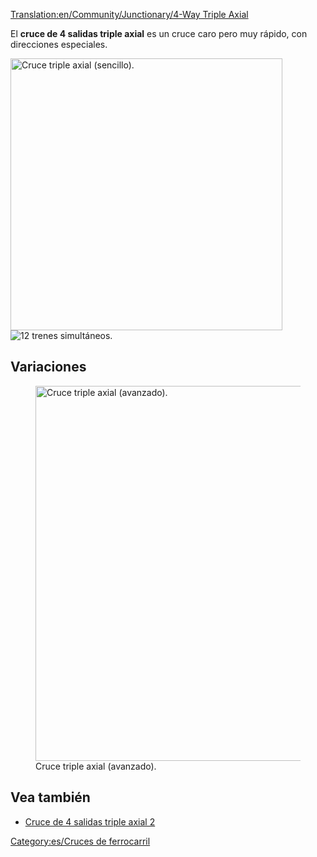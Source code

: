 [[Translation:en/Community/Junctionary/4-Way Triple Axial]]

{{es/Menú de Cruces}}
El '''cruce de 4 salidas triple axial''' es un cruce caro pero muy rápido, con direcciones especiales.

[[File:en/tripleaxial.png|none|thumb|435px|Cruce triple axial (sencillo).]]
[[File:en/4wta.gif|right|thumb|12 trenes simultáneos.]]

{{es/Criterios sobre cruces|Caro|3|1|0|0|0|0|1|1|0|0|1|||
*Maneja un número muy grande de los trenes a la vez.
*Utiliza direcciones especiales: "Arriba frente abajo" y "izquierda frente derecha".
*Se necesita poco espacio (12x12).
*Ninguna o muy pocas esquinas (ver la versión mejorada para alta velocidad).
*No se necesitan colinas (para la alta velocidad extrema).
*No hay bloqueos ni interferencias.
*No hay ni fusiones (entradas) ni divisiones (salidas) en las vías.
*Se pueden controlar vías sencillas o vías dobles. Por este motivo no se usan fusiones o divisiones. Hágalo conforme usted desee.
*Cada vía está a un nivel de altura distinto en la entrada o en la salida del cruce.

}}

==Variaciones==
[[File:en/tripleaxial2.png|none|thumb|600px|Cruce triple axial (avanzado).]]

==Vea también==
* [[es/Community/Junctionary/Cruce de 4 salidas triple axial 2|Cruce de 4 salidas triple axial 2]]

[[Category:es/Cruces de ferrocarril]]